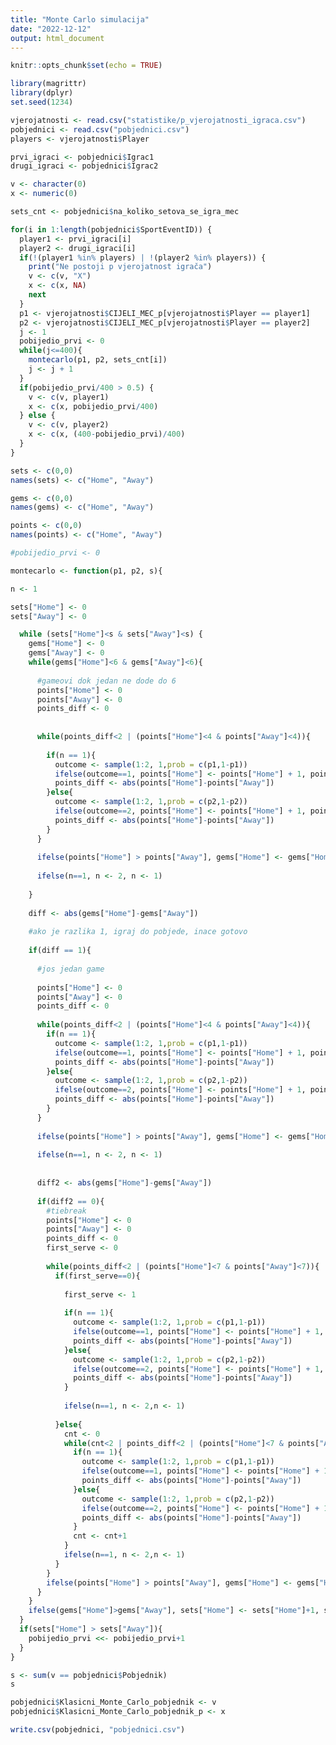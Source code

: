 ---
title: "Monte Carlo simulacija"
date: "2022-12-12"
output: html_document
---

```{r setup, include=FALSE}
knitr::opts_chunk$set(echo = TRUE)
```


```{r}
library(magrittr)
library(dplyr)
set.seed(1234)
```

```{r}

vjerojatnosti <- read.csv("statistike/p_vjerojatnosti_igraca.csv")
pobjednici <- read.csv("pobjednici.csv")
players <- vjerojatnosti$Player

prvi_igraci <- pobjednici$Igrac1
drugi_igraci <- pobjednici$Igrac2

v <- character(0)
x <- numeric(0)

sets_cnt <- pobjednici$na_koliko_setova_se_igra_mec

for(i in 1:length(pobjednici$SportEventID)) {
  player1 <- prvi_igraci[i]
  player2 <- drugi_igraci[i]
  if(!(player1 %in% players) | !(player2 %in% players)) {
    print("Ne postoji p vjerojatnost igrača")
    v <- c(v, "X")
    x <- c(x, NA)
    next
  }
  p1 <- vjerojatnosti$CIJELI_MEC_p[vjerojatnosti$Player == player1]
  p2 <- vjerojatnosti$CIJELI_MEC_p[vjerojatnosti$Player == player2]
  j <- 1
  pobijedio_prvi <- 0
  while(j<=400){
    montecarlo(p1, p2, sets_cnt[i])
    j <- j + 1
  }
  if(pobijedio_prvi/400 > 0.5) {
    v <- c(v, player1)
    x <- c(x, pobijedio_prvi/400)
  } else {
    v <- c(v, player2)
    x <- c(x, (400-pobijedio_prvi)/400)
  }
}


```


```{r}
sets <- c(0,0)
names(sets) <- c("Home", "Away")

gems <- c(0,0)
names(gems) <- c("Home", "Away")

points <- c(0,0)
names(points) <- c("Home", "Away")

#pobijedio_prvi <- 0

montecarlo <- function(p1, p2, s){ 

n <- 1

sets["Home"] <- 0
sets["Away"] <- 0

  while (sets["Home"]<s & sets["Away"]<s) {
    gems["Home"] <- 0
    gems["Away"] <- 0
    while(gems["Home"]<6 & gems["Away"]<6){
      
      #gameovi dok jedan ne dode do 6
      points["Home"] <- 0
      points["Away"] <- 0
      points_diff <- 0
      
        
      while(points_diff<2 | (points["Home"]<4 & points["Away"]<4)){
        
        if(n == 1){
          outcome <- sample(1:2, 1,prob = c(p1,1-p1))
          ifelse(outcome==1, points["Home"] <- points["Home"] + 1, points["Away"] <- points["Away"] + 1)
          points_diff <- abs(points["Home"]-points["Away"])
        }else{
          outcome <- sample(1:2, 1,prob = c(p2,1-p2))
          ifelse(outcome==2, points["Home"] <- points["Home"] + 1, points["Away"] <- points["Away"] + 1)    
          points_diff <- abs(points["Home"]-points["Away"])
        }
      }
      
      ifelse(points["Home"] > points["Away"], gems["Home"] <- gems["Home"]+1, gems["Away"] <- gems["Away"]+1)
      
      ifelse(n==1, n <- 2, n <- 1)
      
    }
    
    diff <- abs(gems["Home"]-gems["Away"])
    
    #ako je razlika 1, igraj do pobjede, inace gotovo
    
    if(diff == 1){
      
      #jos jedan game
     
      points["Home"] <- 0
      points["Away"] <- 0
      points_diff <- 0
      
      while(points_diff<2 | (points["Home"]<4 & points["Away"]<4)){
        if(n == 1){
          outcome <- sample(1:2, 1,prob = c(p1,1-p1))
          ifelse(outcome==1, points["Home"] <- points["Home"] + 1, points["Away"] <- points["Away"] + 1)
          points_diff <- abs(points["Home"]-points["Away"])
        }else{
          outcome <- sample(1:2, 1,prob = c(p2,1-p2))
          ifelse(outcome==2, points["Home"] <- points["Home"] + 1, points["Away"] <- points["Away"] + 1)    
          points_diff <- abs(points["Home"]-points["Away"])
        }
      }
      
      ifelse(points["Home"] > points["Away"], gems["Home"] <- gems["Home"]+1, gems["Away"] <- gems["Away"]+1)
      
      ifelse(n==1, n <- 2, n <- 1)
      
      
      diff2 <- abs(gems["Home"]-gems["Away"])
    
      if(diff2 == 0){
        #tiebreak
        points["Home"] <- 0
        points["Away"] <- 0
        points_diff <- 0
        first_serve <- 0
        
        while(points_diff<2 | (points["Home"]<7 & points["Away"]<7)){
          if(first_serve==0){
            
            first_serve <- 1
            
            if(n == 1){
              outcome <- sample(1:2, 1,prob = c(p1,1-p1))
              ifelse(outcome==1, points["Home"] <- points["Home"] + 1, points["Away"] <- points["Away"] + 1)
              points_diff <- abs(points["Home"]-points["Away"])
            }else{
              outcome <- sample(1:2, 1,prob = c(p2,1-p2))
              ifelse(outcome==2, points["Home"] <- points["Home"] + 1, points["Away"] <- points["Away"] + 1)    
              points_diff <- abs(points["Home"]-points["Away"])
            }
            
            ifelse(n==1, n <- 2,n <- 1)
          
          }else{
            cnt <- 0
            while(cnt<2 | points_diff<2 | (points["Home"]<7 & points["Away"]<7)){ 
              if(n == 1){
                outcome <- sample(1:2, 1,prob = c(p1,1-p1))
                ifelse(outcome==1, points["Home"] <- points["Home"] + 1, points["Away"] <- points["Away"] + 1)
                points_diff <- abs(points["Home"]-points["Away"])
              }else{
                outcome <- sample(1:2, 1,prob = c(p2,1-p2))
                ifelse(outcome==2, points["Home"] <- points["Home"] + 1, points["Away"] <- points["Away"] + 1)    
                points_diff <- abs(points["Home"]-points["Away"])
              }
              cnt <- cnt+1
            }
            ifelse(n==1, n <- 2,n <- 1)
          }
        }
        ifelse(points["Home"] > points["Away"], gems["Home"] <- gems["Home"]+1, gems["Away"] <- gems["Away"]+1)
      }
    }
    ifelse(gems["Home"]>gems["Away"], sets["Home"] <- sets["Home"]+1, sets["Away"] <- sets["Away"]+1)
  }
  if(sets["Home"] > sets["Away"]){
    pobijedio_prvi <<- pobijedio_prvi+1
  }
}
```


```{r}

s <- sum(v == pobjednici$Pobjednik)
s

```

```{r}

pobjednici$Klasicni_Monte_Carlo_pobjednik <- v
pobjednici$Klasicni_Monte_Carlo_pobjednik_p <- x

write.csv(pobjednici, "pobjednici.csv")

```


